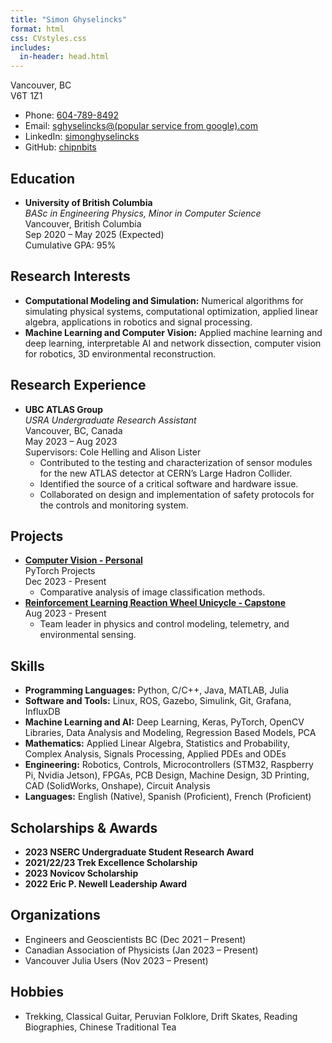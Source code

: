 ```yaml
---
title: "Simon Ghyselincks"
format: html
css: CVstyles.css
includes:
  in-header: head.html
---
```

Vancouver, BC  
V6T 1Z1

- Phone: [604-789-8492](tel:16047898492)
- Email: [sghyselincks@(popular service from google).com](mailto:sghyselincks@gmail.com)
- LinkedIn: [simonghyselincks](https://www.linkedin.com/in/simonghyselincks/)
- GitHub: [chipnbits](https://github.com/chipnbits)

## Education

- **University of British Columbia**  
  _BASc in Engineering Physics, Minor in Computer Science_  
  Vancouver, British Columbia  
  Sep 2020 – May 2025 (Expected)  
  Cumulative GPA: 95%

## Research Interests

- **Computational Modeling and Simulation:** Numerical algorithms for simulating physical systems, computational optimization, applied linear algebra, applications in robotics and signal processing.
- **Machine Learning and Computer Vision:** Applied machine learning and deep learning, interpretable AI and network dissection, computer vision for robotics, 3D environmental reconstruction.

## Research Experience

- **UBC ATLAS Group**  
  _USRA Undergraduate Research Assistant_  
  Vancouver, BC, Canada  
  May 2023 – Aug 2023  
  Supervisors: Cole Helling and Alison Lister  
  - Contributed to the testing and characterization of sensor modules for the new ATLAS detector at CERN’s Large Hadron Collider.
  - Identified the source of a critical software and hardware issue.
  - Collaborated on design and implementation of safety protocols for the controls and monitoring system.

## Projects

- **[Computer Vision - Personal](https://github.com/chipnbits/LearningPytorch/tree/cuda)**  
  PyTorch Projects  
  Dec 2023 - Present  
  - Comparative analysis of image classification methods.

- **[Reinforcement Learning Reaction Wheel Unicycle - Capstone](https://docs.google.com/presentation/d/10Ljghkfzt6N9AoEjKxOUTnJAiNcLO6c3/edit?usp=drive_link&ouid=109283385050251445631&rtpof=true&sd=true)**  
  Aug 2023 - Present  
  - Team leader in physics and control modeling, telemetry, and environmental sensing.

## Skills

- **Programming Languages:** Python, C/C++, Java, MATLAB, Julia
- **Software and Tools:** Linux, ROS, Gazebo, Simulink, Git, Grafana, InfluxDB
- **Machine Learning and AI:** Deep Learning, Keras, PyTorch, OpenCV Libraries, Data Analysis and Modeling, Regression Based Models, PCA
- **Mathematics:** Applied Linear Algebra, Statistics and Probability, Complex Analysis, Signals Processing, Applied PDEs and ODEs
- **Engineering:** Robotics, Controls, Microcontrollers (STM32, Raspberry Pi, Nvidia Jetson), FPGAs, PCB Design, Machine Design, 3D Printing, CAD (SolidWorks, Onshape), Circuit Analysis
- **Languages:** English (Native), Spanish (Proficient), French (Proficient)

## Scholarships & Awards

- **2023 NSERC Undergraduate Student Research Award**
- **2021/22/23 Trek Excellence Scholarship**
- **2023 Novicov Scholarship**
- **2022 Eric P. Newell Leadership Award**

## Organizations

- Engineers and Geoscientists BC (Dec 2021 – Present)
- Canadian Association of Physicists (Jan 2023 – Present)
- Vancouver Julia Users (Nov 2023 – Present)

## Hobbies

- Trekking, Classical Guitar, Peruvian Folklore, Drift Skates, Reading Biographies, Chinese Traditional Tea

